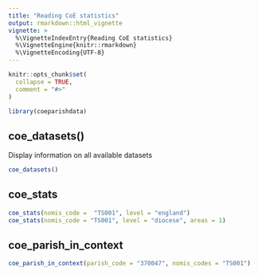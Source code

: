 ```yaml
---
title: "Reading CoE statistics"
output: rmarkdown::html_vignette
vignette: >
  %\VignetteIndexEntry{Reading CoE statistics}
  %\VignetteEngine{knitr::rmarkdown}
  %\VignetteEncoding{UTF-8}
---
```


```r
knitr::opts_chunk$set(
  collapse = TRUE,
  comment = "#>"
)
```

```r
library(coeparishdata)
```

<!-- WARNING - This vignette is generated by {fusen} from dev/flat_reading-coe-statistics.Rmd: do not edit by hand -->




## coe_datasets()

Display information on all available datasets

```r
coe_datasets()
```


## coe_stats

```r
coe_stats(nomis_code =  "TS001", level = "england")
coe_stats(nomis_code = "TS001", level = "diocese", areas = 1)
```



## coe_parish_in_context

```r
coe_parish_in_context(parish_code = "370047", nomis_codes = "TS001")
```





